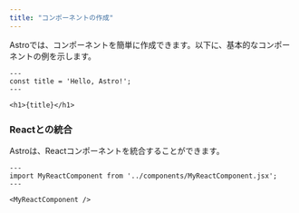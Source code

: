 ```yaml
---
title: "コンポーネントの作成"
---
```


Astroでは、コンポーネントを簡単に作成できます。以下に、基本的なコンポーネントの例を示します。

```astro
---
const title = 'Hello, Astro!';
---

<h1>{title}</h1>
```

### Reactとの統合

Astroは、Reactコンポーネントを統合することができます。

```astro
---
import MyReactComponent from '../components/MyReactComponent.jsx';
---

<MyReactComponent />
```
